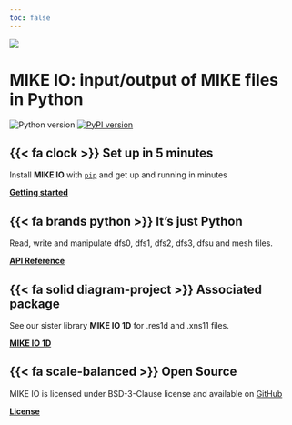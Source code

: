 ```yaml
---
toc: false
---
```


![](MIKE-IO-Logo-Pos-RGB.svg)

# MIKE IO: input/output of MIKE files in Python
 ![Python version](https://img.shields.io/pypi/pyversions/mikeio.svg)
[![PyPI version](https://badge.fury.io/py/mikeio.svg)](https://badge.fury.io/py/mikeio)


::: {.grid}

::: {.g-col-6}
## {{< fa clock >}} **Set up in 5 minutes**

Install **MIKE IO** with [`pip`](https://pypi.org/project/mikeio/) and get up
and running in minutes


[**Getting started**](user-guide/getting-started.qmd)

## {{< fa brands python >}} **It's just Python**

Read, write and manipulate dfs0, dfs1, dfs2, dfs3, dfsu and mesh files. 

[**API Reference**](api/index.qmd)

:::

::: {.g-col-6}

## {{< fa solid diagram-project >}} **Associated package**

See our sister library **MIKE IO 1D** for .res1d and .xns11 files.

[**MIKE IO 1D**](https://dhi.github.io/mikeio1d/)


## {{< fa scale-balanced >}} **Open Source**

MIKE IO is licensed under BSD-3-Clause license and available on [GitHub](https://github.com/DHI/mikeio)

[**License**](license.qmd)

:::

:::


